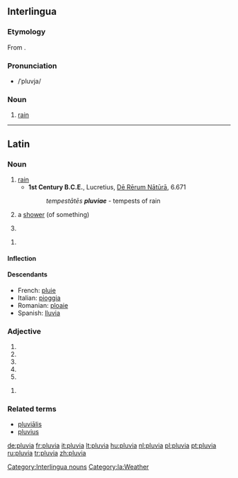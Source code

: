 ==Interlingua==

===Etymology===
From {{L.|ia}} {{term|pluvia||rain|lang=la}}.

===Pronunciation===
*/ˈpluvja/

===Noun===
{{ia-noun|s}}

# [[rain]]

[[Category:Interlingua nouns]]

----

==Latin==

===Noun===
{{la-noun|pluvia|pluviae|pluviae|f|first}}

# [[rain]]
#* '''1st Century B.C.E.''', Lucretius, [[w:On the Nature of Things|Dē Rērum Nātūrā]], 6.671
#*: ''tempestātēs '''pluviae''''' - tempests of rain
# {{italbrac|later}} a [[shower]] (of something)
# {{inflection of|pluvia#Latin|pluvia|voc|s}}

{{infl|la|noun form|head=pluviā|g=f}}

# {{inflection of|pluvia#Latin|pluvia|abl|s}}

====Inflection====
{{ladecl1}}
{{la-decl-1st|pluvi}}

====Descendants====
* French: [[pluie]]
* Italian: [[pioggia]]
* Romanian: [[ploaie]]
* Spanish: [[lluvia]]

===Adjective===
{{la-adj-form|pluvia}}

# {{inflection of|pluvius#Latin|pluvius|f|nom|s}}
# {{inflection of|pluvius#Latin|pluvius|f|voc|s}}
# {{inflection of|pluvius#Latin|pluvius|n|nom|p}}
# {{inflection of|pluvius#Latin|pluvius|n|acc|p}}
# {{inflection of|pluvius#Latin|pluvius|n|voc|p}}

{{infl|la|adjective form|head=pluviā}}

# {{inflection of|pluvius#Latin|pluvius|f|abl|s}}

===Related terms===
* [[pluvialis|pluviālis]]
* [[pluvius]]

[[Category:la:Weather]]

[[de:pluvia]]
[[fr:pluvia]]
[[it:pluvia]]
[[lt:pluvia]]
[[hu:pluvia]]
[[nl:pluvia]]
[[pl:pluvia]]
[[pt:pluvia]]
[[ru:pluvia]]
[[tr:pluvia]]
[[zh:pluvia]]